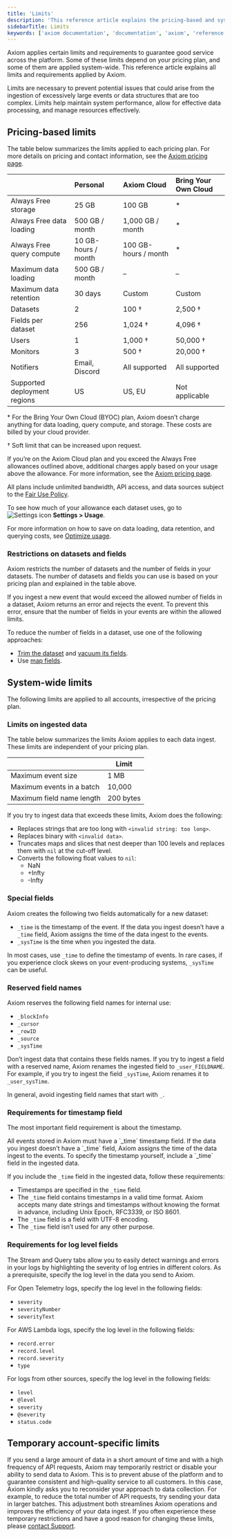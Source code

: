 ```yaml
---
title: 'Limits'
description: 'This reference article explains the pricing-based and system-wide limits and requirements imposed by Axiom.'
sidebarTitle: Limits
keywords: ['axiom documentation', 'documentation', 'axiom', 'reference', 'settings', 'field restrictions', 'time stamp', 'time stamp field', 'limits', 'requirements', 'pricing', 'usage']
---
```


Axiom applies certain limits and requirements to guarantee good service across the platform. Some of these limits depend on your pricing plan, and some of them are applied system-wide. This reference article explains all limits and requirements applied by Axiom.

Limits are necessary to prevent potential issues that could arise from the ingestion of excessively large events or data structures that are too complex. Limits help maintain system performance, allow for effective data processing, and manage resources effectively.

## Pricing-based limits

The table below summarizes the limits applied to each pricing plan. For more details on pricing and contact information, see the [Axiom pricing page](https://axiom.co/pricing).

|                                      | Personal                    | Axiom Cloud                         | Bring Your Own Cloud |
|:--------------------------------------|:-----------------------------|:-------------------------------------|:----------------|
| Always Free storage                  | 25 GB                       | 100 GB                              | *              |
| Always Free data loading             | 500 GB / month              | 1,000 GB / month                    | *              |
| Always Free query compute            | 10 GB-hours / month         | 100 GB-hours / month                | *              |
| Maximum data loading                 | 500 GB / month              | –                                   | –              |
| Maximum data retention               | 30 days                     | Custom                              | Custom         |
| Datasets                             | 2                           | 100 †                               | 2,500 †        |
| Fields per dataset                   | 256                         | 1,024 †                             | 4,096 †        |
| Users                                | 1                           | 1,000 †                             | 50,000 †       |
| Monitors                             | 3                           | 500 †                               | 20,000 †       |
| Notifiers                            | Email, Discord              | All supported                       | All supported  |
| Supported deployment regions         | US                          | US, EU                              | Not applicable |

\* For the Bring Your Own Cloud (BYOC) plan, Axiom doesn’t charge anything for data loading, query compute, and storage. These costs are billed by your cloud provider.

† Soft limit that can be increased upon request.

If you’re on the Axiom Cloud plan and you exceed the Always Free allowances outlined above, additional charges apply based on your usage above the allowance. For more information, see the [Axiom pricing page](https://axiom.co/pricing).

All plans include unlimited bandwidth, API access, and data sources subject to the [Fair Use Policy](https://axiom.co/terms).

To see how much of your allowance each dataset uses, go to <img src="/doc-assets/icons/settings.svg" className="inline-icon" alt="Settings icon" /> **Settings > Usage**.

For more information on how to save on data loading, data retention, and querying costs, see [Optimize usage](/reference/optimize-usage).

### Restrictions on datasets and fields

Axiom restricts the number of datasets and the number of fields in your datasets. The number of datasets and fields you can use is based on your pricing plan and explained in the table above.

If you ingest a new event that would exceed the allowed number of fields in a dataset, Axiom returns an error and rejects the event. To prevent this error, ensure that the number of fields in your events are within the allowed limits.

To reduce the number of fields in a dataset, use one of the following approaches:
- [Trim the dataset](/reference/datasets#trim-dataset) and [vacuum its fields](/reference/datasets#vacuum-fields).
- Use [map fields](/apl/data-types/map-fields).

## System-wide limits

The following limits are applied to all accounts, irrespective of the pricing plan.

### Limits on ingested data

The table below summarizes the limits Axiom applies to each data ingest. These limits are independent of your pricing plan.

|                              | Limit     |
| ---------------------------- | --------- |
| Maximum event size           | 1 MB      |
| Maximum events in a batch    | 10,000    |
| Maximum field name length    | 200 bytes |

If you try to ingest data that exceeds these limits, Axiom does the following:
- Replaces strings that are too long with `<invalid string: too long>`.
- Replaces binary with `<invalid data>`.
- Truncates maps and slices that nest deeper than 100 levels and replaces them with `nil` at the cut-off level.
- Converts the following float values to `nil`:
    - NaN
    - +Infty
    - -Infty

### Special fields

Axiom creates the following two fields automatically for a new dataset:

- `_time` is the timestamp of the event. If the data you ingest doesn’t have a `_time` field, Axiom assigns the time of the data ingest to the events.
- `_sysTime` is the time when you ingested the data.

In most cases, use `_time` to define the timestamp of events. In rare cases, if you experience clock skews on your event-producing systems, `_sysTime` can be useful.

### Reserved field names

Axiom reserves the following field names for internal use:

- `_blockInfo`
- `_cursor`
- `_rowID`
- `_source`
- `_sysTime`

Don’t ingest data that contains these fields names. If you try to ingest a field with a reserved name, Axiom renames the ingested field to `_user_FIELDNAME`. For example, if you try to ingest the field `_sysTime`, Axiom renames it to `_user_sysTime`.

In general, avoid ingesting field names that start with `_`.

### Requirements for timestamp field

The most important field requirement is about the timestamp.

<Note>
All events stored in Axiom must have a `_time` timestamp field. If the data you ingest doesn’t have a `_time` field, Axiom assigns the time of the data ingest to the events. To specify the timestamp yourself, include a `_time` field in the ingested data.
</Note>

If you include the `_time` field in the ingested data, follow these requirements:

- Timestamps are specified in the `_time` field.
- The `_time` field contains timestamps in a valid time format. Axiom accepts many date strings and timestamps without knowing the format in advance, including Unix Epoch, RFC3339, or ISO 8601.
- The `_time` field is a field with UTF-8 encoding.
- The `_time` field isn’t used for any other purpose.

### Requirements for log level fields

The Stream and Query tabs allow you to easily detect warnings and errors in your logs by highlighting the severity of log entries in different colors. As a prerequisite, specify the log level in the data you send to Axiom.

For Open Telemetry logs, specify the log level in the following fields:
- `severity`
- `severityNumber`
- `severityText`

For AWS Lambda logs, specify the log level in the following fields:
- `record.error`
- `record.level`
- `record.severity`
- `type`

For logs from other sources, specify the log level in the following fields:
- `level`
- `@level`
- `severity`
- `@severity`
- `status.code`

## Temporary account-specific limits

If you send a large amount of data in a short amount of time and with a high frequency of API requests, Axiom may temporarily restrict or disable your ability to send data to Axiom. This is to prevent abuse of the platform and to guarantee consistent and high-quality service to all customers. In this case, Axiom kindly asks you to reconsider your approach to data collection. For example, to reduce the total number of API requests, try sending your data in larger batches. This adjustment both streamlines Axiom operations and improves the efficiency of your data ingest. If you often experience these temporary restrictions and have a good reason for changing these limits, please [contact Support](https://axiom.co/contact).
